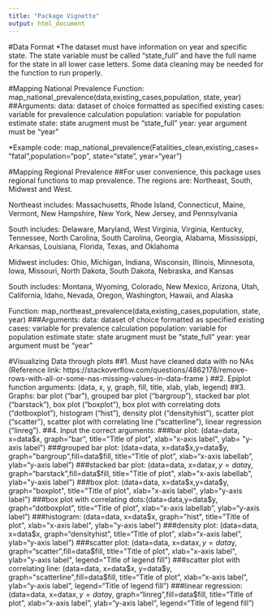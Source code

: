 ```yaml
---
title: "Package Vignette"
output: html_document
---
```


#Data Format
*The dataset must have information on year and specific state. The state variable must be called "state_full" and have the full name for the state in all lower case letters. Some data cleaning may be needed for the function to run properly. 

#Mapping National Prevalence 
Function: map_national_prevalence(data,existing_cases,population, state, year)
##Arguments: 
data: dataset of choice formatted as specified
existing cases: variable for prevalence calculation 
population: variable for population estimate
state: state arugment must be "state_full"
year: year argument must be "year"

*Example code: 
map_national_prevalence(Fatalities_clean,existing_cases= "fatal",population="pop", state="state", year="year")

#Mapping Regional Prevalence
##For user convenience, this package uses regional functions to map prevalence. The regions are: Northeast, South, Midwest and West. 

Northeast includes: Massachusetts, Rhode Island, Connecticut, Maine, Vermont, New Hampshire, New York, New Jersey, and Pennsylvania

South includes: Delaware, Maryland, West Virginia, Virginia, Kentucky, Tennessee, North Carolina, South Carolina, Georgia, Alabama, Mississippi, Arkansas, Louisiana, Florida, Texas, and Oklahoma 

Midwest includes: Ohio, Michigan, Indiana, Wisconsin, Illinois, Minnesota, Iowa, Missouri, North Dakota, South Dakota, Nebraska, and Kansas

South includes: Montana, Wyoming, Colorado, New Mexico, Arizona, Utah, California, Idaho, Nevada, Oregon, Washington, Hawaii, and Alaska


Function: map_northeast_prevalence(data,existing_cases,population, state, year)
###Arguments: 
data: dataset of choice formatted as specified
existing cases: variable for prevalence calculation 
population: variable for population estimate
state: state arugment must be "state_full"
year: year argument must be "year"

#Visualizing Data through plots
##1. Must have cleaned data with no NAs (Reference link: https://stackoverflow.com/questions/4862178/remove-rows-with-all-or-some-nas-missing-values-in-data-frame )
##2. Epiplot function arguments: (data, x, y, graph, fill, title, xlab, ylab, legend)
##3. Graphs: bar plot ("bar"), grouped bar plot ("bargroup"), stacked bar plot ("barstack"), box plot ("boxplot"), box plot with correlating dots ("dotboxplot"), histogram ("hist"), density plot ("densityhist"), scatter plot ("scatter"), scatter plot with correlating line ("scatterline"), linear regression ("linreg").
##4. Input the correct arguments:
###bar plot: (data=data, x=data$x, graph="bar", title="Title of plot", xlab="x-axis label", ylab= "y-axis label")
###grouped bar plot: (data=data, x=data$x,y=data$y, graph="bargroup",fill=data$fill, title="Title of plot", xlab="x-axis labellab",  ylab="y-axis label")
###stacked bar plot: (data=data, x=data$x,y=data$y, graph="barstack",fill=data$fill, title="Title of plot", xlab="x-axis labellab",  ylab="y-axis label")
###box plot: (data=data, x=data$x,y=data$y, graph="boxplot", title="Title of plot", xlab="x-axis label",  ylab="y-axis label")
###box plot with correlating dots:(data=data,y=data$y, graph="dotboxplot", title="Title of plot", xlab="x-axis labellab",  ylab="y-axis label")
###histogram: (data=data, x=data$x, graph="hist", title="Title of plot", xlab="x-axis label",  ylab="y-axis label")
###density plot: (data=data, x=data$x, graph="densityhist", title="Title of plot", xlab="x-axis label",  ylab="y-axis label")
###scatter plot: (data=data, x=data$x, y=data$y, graph="scatter",fill=data$fill, title="Title of plot", xlab="x-axis label",  ylab="y-axis label", legend="Title of legend fill")
###scatter plot with correlating line: (data=data, x=data$x, y=data$y, graph="scatterline",fill=data$fill, title="Title of plot", xlab="x-axis label",  ylab="y-axis label", legend="Title of legend fill")
###linear regression: (data=data, x=data$x, y=data$y, graph="linreg",fill=data$fill, title="Title of plot", xlab="x-axis label",  ylab="y-axis label", legend="Title of legend fill")